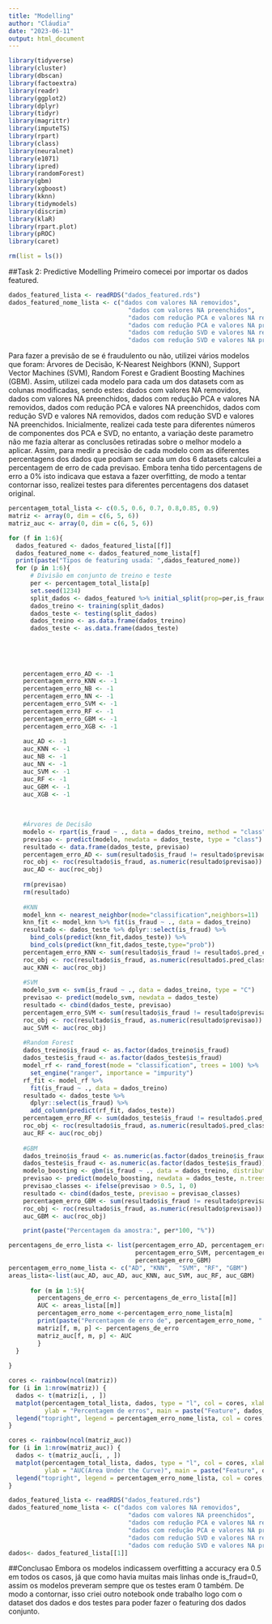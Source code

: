 ```yaml
---
title: "Modelling"
author: "Cláudia"
date: "2023-06-11"
output: html_document
---
```

```r
library(tidyverse)
library(cluster)
library(dbscan)
library(factoextra)
library(readr)
library(ggplot2)
library(dplyr)
library(tidyr)
library(magrittr)
library(imputeTS)
library(rpart)
library(class)
library(neuralnet)
library(e1071)
library(ipred)
library(randomForest)
library(gbm)
library(xgboost)
library(kknn)
library(tidymodels)
library(discrim)
library(klaR)
library(rpart.plot)
library(pROC)
library(caret)

rm(list = ls())
```

##Task 2: Predictive Modelling 
Primeiro comecei por importar os dados featured.
```r
dados_featured_lista <- readRDS("dados_featured.rds")
dados_featured_nome_lista <- c("dados com valores NA removidos", 
                                 "dados com valores NA preenchidos", 
                                 "dados com redução PCA e valores NA removidos", 
                                 "dados com redução PCA e valores NA preenchidos",
                                 "dados com redução SVD e valores NA removidos", 
                                 "dados com redução SVD e valores NA preenchidos")


```

Para fazer a previsão de se é fraudulento ou não, utilizei vários modelos que foram: Árvores de Decisão, K-Nearest Neighbors (KNN), Support Vector Machines (SVM), Random Forest e Gradient Boosting Machines (GBM). Assim, utilizei cada modelo para cada um dos datasets com as colunas modificadas, sendo estes: dados com valores NA removidos, dados com valores NA preenchidos, dados com redução PCA e valores NA removidos, dados com redução PCA e valores NA preenchidos, dados com redução SVD e valores NA removidos, dados com redução SVD e valores NA preenchidos. Inicialmente, realizei cada teste para diferentes números de componentes dos PCA e SVD, no entanto, a variação deste parametro não me fazia alterar as conclusões retiradas sobre o melhor modelo a aplicar. Assim, para medir a precisão de cada modelo com as diferentes percentagens dos dados que podiam ser cada um dos 6 datasets calculei a percentagem de erro de cada previsao. Embora tenha tido percentagens de erro a 0% isto indicava que estava a fazer overfitting, de modo a tentar contornar isso, realizei testes para diferentes percentagens dos dataset original. 

```r
percentagem_total_lista <- c(0.5, 0.6, 0.7, 0.8,0.85, 0.9)
matriz <- array(0, dim = c(6, 5, 6))
matriz_auc <- array(0, dim = c(6, 5, 6)) 

for (f in 1:6){
  dados_featured <- dados_featured_lista[[f]]
  dados_featured_nome <- dados_featured_nome_lista[f]
  print(paste("Tipos de featuring usada: ",dados_featured_nome))
  for (p in 1:6){
      # Divisão em conjunto de treino e teste
      per <- percentagem_total_lista[p]
      set.seed(1234)
      split_dados <- dados_featured %>% initial_split(prop=per,is_fraud)
      dados_treino <- training(split_dados)
      dados_teste <- testing(split_dados)
      dados_treino <- as.data.frame(dados_treino)
      dados_teste <- as.data.frame(dados_teste)
    
    
    
    
    
    percentagem_erro_AD <- -1
    percentagem_erro_KNN <- -1
    percentagem_erro_NB <- -1
    percentagem_erro_NN <- -1
    percentagem_erro_SVM <- -1
    percentagem_erro_RF <- -1
    percentagem_erro_GBM <- -1
    percentagem_erro_XGB <- -1
    
    auc_AD <- -1
    auc_KNN <- -1
    auc_NB <- -1
    auc_NN <- -1
    auc_SVM <- -1
    auc_RF <- -1
    auc_GBM <- -1
    auc_XGB <- -1
    
    
    
    #Árvores de Decisão
    modelo <- rpart(is_fraud ~ ., data = dados_treino, method = "class")
    previsao <- predict(modelo, newdata = dados_teste, type = "class")
    resultado <- data.frame(dados_teste, previsao)
    percentagem_erro_AD <- sum(resultado$is_fraud != resultado$previsao) / nrow(resultado) * 100
    roc_obj <- roc(resultado$is_fraud, as.numeric(resultado$previsao))
    auc_AD <- auc(roc_obj)
 
    rm(previsao)
    rm(resultado)
    
    #KNN
    model_knn <- nearest_neighbor(mode="classification",neighbors=11)
    knn_fit <- model_knn %>% fit(is_fraud ~ ., data = dados_treino)
    resultado <- dados_teste %>% dplyr::select(is_fraud) %>% 
      bind_cols(predict(knn_fit,dados_teste)) %>% 
      bind_cols(predict(knn_fit,dados_teste,type="prob"))
    percentagem_erro_KNN <- sum(resultado$is_fraud != resultado$.pred_class) /   nrow(resultado) * 100
    roc_obj <- roc(resultado$is_fraud, as.numeric(resultado$.pred_class))
    auc_KNN <- auc(roc_obj)
    
    #SVM 
    modelo_svm <- svm(is_fraud ~ ., data = dados_treino, type = "C")
    previsao <- predict(modelo_svm, newdata = dados_teste)
    resultado <- cbind(dados_teste, previsao)
    percentagem_erro_SVM <- sum(resultado$is_fraud != resultado$previsao) / nrow(resultado) * 100
    roc_obj <- roc(resultado$is_fraud, as.numeric(resultado$previsao))
    auc_SVM <- auc(roc_obj)
  
    #Random Forest
    dados_treino$is_fraud <- as.factor(dados_treino$is_fraud)
    dados_teste$is_fraud <- as.factor(dados_teste$is_fraud)
    model_rf <- rand_forest(mode = "classification", trees = 100) %>% 
      set_engine("ranger", importance = "impurity")
    rf_fit <- model_rf %>%
      fit(is_fraud ~ ., data = dados_treino)
    resultado <- dados_teste %>%
      dplyr::select(is_fraud) %>%
      add_column(predict(rf_fit, dados_teste))
    percentagem_erro_RF <- sum(dados_teste$is_fraud != resultado$.pred_class) / nrow(resultado) *100
    roc_obj <- roc(resultado$is_fraud, as.numeric(resultado$.pred_class))
    auc_RF <- auc(roc_obj)
  
    #GBM
    dados_treino$is_fraud <- as.numeric(as.factor(dados_treino$is_fraud))-1
    dados_teste$is_fraud <- as.numeric(as.factor(dados_teste$is_fraud))-1
    modelo_boosting <- gbm(is_fraud ~ ., data = dados_treino, distribution = "bernoulli", n.trees = 100)
    previsao <- predict(modelo_boosting, newdata = dados_teste, n.trees = 50, type = "response")
    previsao_classes <- ifelse(previsao > 0.5, 1, 0)
    resultado <- cbind(dados_teste, previsao = previsao_classes)
    percentagem_erro_GBM <- sum(resultado$is_fraud != resultado$previsao) / nrow(resultado) * 100
    roc_obj <- roc(resultado$is_fraud, as.numeric(resultado$previsao))
    auc_GBM <- auc(roc_obj)

    print(paste("Percentagem da amostra:", per*100, "%"))

percentagens_de_erro_lista <- list(percentagem_erro_AD, percentagem_erro_KNN,
                                   percentagem_erro_SVM, percentagem_erro_RF,
                                   percentagem_erro_GBM)
percentagem_erro_nome_lista <- c("AD", "KNN",  "SVM", "RF", "GBM")
areas_lista<-list(auc_AD, auc_AD, auc_KNN, auc_SVM, auc_RF, auc_GBM)
    
      for (m in 1:5){
        percentagens_de_erro <- percentagens_de_erro_lista[[m]]
        AUC <- areas_lista[[m]]
        percentagem_erro_nome <-percentagem_erro_nome_lista[m]
        print(paste("Percentagem de erro de", percentagem_erro_nome, ": ",percentagens_de_erro))
        matriz[f, m, p] <- percentagens_de_erro
        matriz_auc[f, m, p] <- AUC
        }
  }   
      
}
```

```r
cores <- rainbow(ncol(matriz))
for (i in 1:nrow(matriz)) {
  dados <- t(matriz[i, , ])
  matplot(percentagem_total_lista, dados, type = "l", col = cores, xlab = "Percentagem dos dados para treino",
          ylab = "Percentagem de erros", main = paste("Feature", dados_featured_nome_lista[i]))
  legend("topright", legend = percentagem_erro_nome_lista, col = cores, lty = 1)
}

cores <- rainbow(ncol(matriz_auc))
for (i in 1:nrow(matriz_auc)) {
  dados <- t(matriz_auc[i, , ])
  matplot(percentagem_total_lista, dados, type = "l", col = cores, xlab = "Percentagem dos dados para treino",
          ylab = "AUC(Area Under the Curve)", main = paste("Feature", dados_featured_nome_lista[i]))
  legend("topright", legend = percentagem_erro_nome_lista, col = cores, lty = 1)
}
```


```r
dados_featured_lista <- readRDS("dados_featured.rds")
dados_featured_nome_lista <- c("dados com valores NA removidos", 
                                 "dados com valores NA preenchidos", 
                                 "dados com redução PCA e valores NA removidos", 
                                 "dados com redução PCA e valores NA preenchidos",
                                 "dados com redução SVD e valores NA removidos", 
                                 "dados com redução SVD e valores NA preenchidos")
dados<- dados_featured_lista[[1]]

```

##Conclusao
Embora os modelos indicassem overfitting a accuracy era 0.5 em todos os casos, já que como havia muitas mais linhas onde is_fraud=0, assim os modelos preveram sempre que os testes eram 0 também. De modo a contornar, isso criei outro notebook onde trabalho logo com o dataset dos dados e dos testes para poder fazer o featuring dos dados conjunto.

